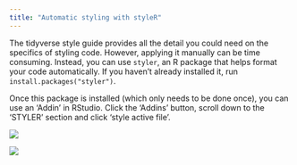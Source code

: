 ```yaml
---
title: "Automatic styling with styleR"
---
```


The tidyverse style guide provides all the detail you could need on the specifics of styling code. However, applying it manually can be time consuming. Instead, you can use `styler`, an R package that helps format your code automatically. If you haven't already installed it, run `install.packages("styler")`.

Once this package is installed (which only needs to be done once), you can use an 'Addin' in RStudio. Click the 'Addins' button, scroll down to the 'STYLER' section and click 'style active file'.

![](../images/coding-images/addins.png){fig-alt="Image of the RStudio toolbar with the Addins button highlighted." fig-align="center"}

![](styleactivefile.png){fig-alt="Image of the RStudio STYLER section of 'Addins'." fig-align="center"}
